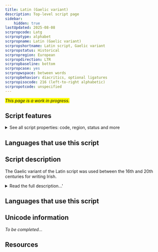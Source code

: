```yaml
---
title: Latin (Gaelic variant)
description: Top-level script page
sidebar:
    hidden: true
lastUpdated: 2025-08-08
scrpropcode: Latg
scrproptype: alphabet
scrpropname: Latin (Gaelic variant)
scrpropshortname: Latin script, Gaelic variant
scrpropstatus: Historical
scrpropregion: European
scrpropdirection: LTR
scrpropbaseline: bottom
scrpropcase: yes
scrpropwspace: between words
scrpropbehavior: diacritics, optional ligatures
scrpropisocode: 216 (left-to-right alphabetic)
scrpropotcode: unspecified
---
```


<span style='background-color:yellow'>_This page is a work in progress._</span>


## Script features

<details>
<summary> See all script properties: code, region, status and more</summary>
<ScriptInfo />
</details>

## Languages that use this script

<WsList script='Latg' wsMax='5' />

## Script description

The Gaelic variant of the Latin script was used between the 16th and 20th centuries for writing Irish.

<details>
<summary>Read the full description...'</summary>Modern and digital forms of the script are based on traditional hand-written manuscript styles.

There are a number of typefaces subsumed under the term ‘Gaelic type’. Michael Everson identifies over 100 Gaelic typefaces dating from 1567 to the present. All Gaelic typefaces include the twenty-six letters of the Latin alphabet, plus the accented vowels and dotted consonants used for writing Irish, and the Tironian sign [_et_](https://scriptsource.org/char/U00204A), which represents the Irish word _agus_, meaning “and”. Archaic ligatures are also sometimes included.

Gaelic type is now largely restricted to decorative contexts. Modern Irish is written using the following Latin letters:

a á b c d e é f g h i í l m n o ó p r s t u ú
j k q v w x y z (for loanwords only)

More information can be found [here](https://scriptsource.org/ws/ga/sym).
</details>

## Languages that use this script

<WsList script='Latg' wsMax='5' />

## Unicode information

_To be completed..._

## Resources

<ScriptResources detailSummary='seemore' />

